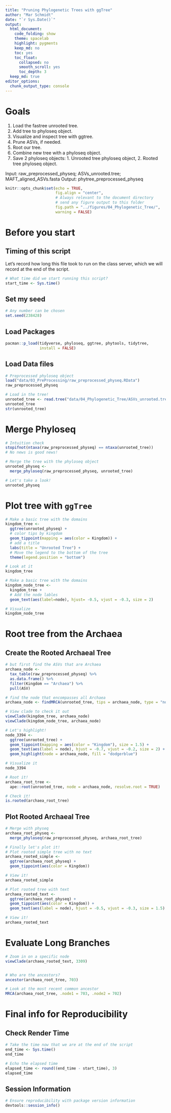 ```yaml
---
title: "Pruning Phylogenetic Trees with ggTree"
author: "Mar Schmidt"
date: "`r Sys.Date()`"
output:
  html_document: 
    code_folding: show
    theme: spacelab
    highlight: pygments
    keep_md: no
    toc: yes
    toc_float:
      collapsed: no
      smooth_scroll: yes
      toc_depth: 3
  keep_md: true  
editor_options: 
  chunk_output_type: console
---
```


# Goals 

1. Load the fastree unrooted tree.  
2. Add tree to phyloseq object.  
3. Visualize and inspect tree with ggtree. 
4. Prune ASVs, if needed.  
5. Root our tree. 
6. Combine new tree with a phyloseq object. 
7. Save 2 phyloseq objects: 1. Unrooted tree phyloseq object, 2. Rooted tree phyloseq object. 

Input: raw_preprocessed_physeq; ASVs_unrooted.tree; MAFT_aligned_ASVs.fasta
Output: phytree_preprocessed_physeq 

```r
knitr::opts_chunk$set(echo = TRUE,
                      fig.align = "center",
                      # Always relevant to the document directory 
                      # send any figure output to this folder 
                      fig.path = "../figures/04_Phylogenetic_Tree/",
                      warning = FALSE) 
```

# Before you start

## Timing of this script

Let's record how long this file took to run on the class server, which we will record at the end of the script. 

```r
# What time did we start running this script? 
start_time <- Sys.time()
```

## Set my seed 
```r
# Any number can be chosen 
set.seed(238428)
```

## Load Packages 
```r
pacman::p_load(tidyverse, phyloseq, ggtree, phytools, tidytree,
               install = FALSE)
```

## Load Data files 
```r
# Preprocessed phyloseq object 
load("data/03_PreProcessing/raw_preprocessed_physeq.RData")
raw_preprocessed_physeq

# Load in the tree! 
unrooted_tree <- read.tree("data/04_Phylogenetic_Tree/ASVs_unrooted.tree")
unrooted_tree
str(unrooted_tree)
```

# Merge Phyloseq 
```r
# Intuition check 
stopifnot(ntaxa(raw_preprocessed_physeq) == ntaxa(unrooted_tree))
# No news is good news! 

# Merge the tree with the phyloseq object 
unrooted_physeq <- 
  merge_phyloseq(raw_preprocessed_physeq, unrooted_tree)

# Let's take a look! 
unrooted_physeq
```


# Plot tree with `ggTree`

```r
# Make a basic tree with the domains 
kingdom_tree <- 
  ggtree(unrooted_physeq) + 
  # color tips by kingdom
  geom_tippoint(mapping = aes(color = Kingdom)) + 
  # add a title
  labs(title = "Unrooted Tree") + 
  # Move the legend to the bottom of the tree 
  theme(legend.position = "bottom")

# Look at it 
kingdom_tree

# Make a basic tree with the domains 
kingdom_node_tree <- 
  kingdom_tree + 
  # Add the node lables
  geom_text(aes(label=node), hjust= -0.5, vjust = -0.3, size = 2)

# Visualize 
kingdom_node_tree
```

# Root tree from the Archaea 

## Create the Rooted Archaeal Tree 

```r
# but first find the ASVs that are Archaea
archaea_node <- 
  tax_table(raw_preprocessed_physeq) %>%
  as.data.frame() %>%
  filter(Kingdom == "Archaea") %>%
  pull(ASV)

# find the node that encompasses all Archaea
archaea_node <- findMRCA(unrooted_tree, tips = archaea_node, type = "node") # node = 3394

# View clade to check it out
viewClade(kingdom_tree, archaea_node)
viewClade(kingdom_node_tree, archaea_node)

# Let's highlight! 
node_3394 <- 
  ggtree(unrooted_tree) + 
  geom_tippoint(mapping = aes(color = "Kingdom"), size = 1.5) + 
  geom_text(aes(label = node), hjust = -0.7, vjust = -0.2, size = 2) +
  geom_highlight(node = archaea_node, fill = "dodgerblue")

# Visualize it 
node_3394

# Root it! 
archaea_root_tree <-
  ape::root(unrooted_tree, node = archaea_node, resolve.root = TRUE)

# Check it! 
is.rooted(archaea_root_tree)
```


## Plot Rooted Archaeal Tree 

```r
# Merge with physeq 
archaea_root_physeq <- 
  merge_phyloseq(raw_preprocessed_physeq, archaea_root_tree)

# Finally let's plot it! 
# Plot rooted simple tree with no text 
archaea_rooted_simple <- 
  ggtree(archaea_root_physeq) + 
  geom_tippoint(aes(color = Kingdom))

# View it! 
archaea_rooted_simple

# Plot rooted tree with text
archaea_rooted_text <- 
  ggtree(archaea_root_physeq) +
  geom_tippoint(aes(color = Kingdom)) + 
  geom_text(aes(label = node), hjust = -0.5, vjust = -0.3, size = 1.5)

# View it! 
archaea_rooted_text
```

# Evaluate Long Branches 

```r
# Zoom in on a specific node 
viewClade(archaea_rooted_text, 3309)


# Who are the ancestors? 
ancestor(archaea_root_tree, 703)

# Look at the most recent common ancestor
MRCA(archaea_root_tree, .node1 = 703, .node2 = 702)
```





# Final info for Reproducibility 

## Check Render Time
```r
# Take the time now that we are at the end of the script
end_time <- Sys.time()
end_time 

# Echo the elapsed time
elapsed_time <- round((end_time - start_time), 3)
elapsed_time
```

## Session Information

```r
# Ensure reproducibility with package version information
devtools::session_info()
```




